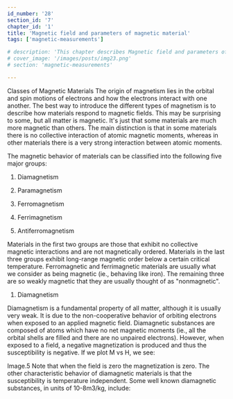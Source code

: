 ```yaml
---
id_number: '28'
section_id: '7'
chapter_id: '1'
title: 'Magnetic field and parameters of magnetic material'
tags: ['magnetic-measurements']

# description: 'This chapter describes Magnetic field and parameters of magnetic material'
# cover_image: '/images/posts/img23.png'
# section: 'magnetic-measurements'

---
```



Classes of Magnetic Materials
The origin of magnetism lies in the orbital and spin motions of electrons and how the electrons interact with one another. The best way to introduce the different types of magnetism is to describe how materials respond to magnetic fields. This may be surprising to some, but all matter is magnetic. It's just that some materials are much more magnetic than others. The main distinction is that in some materials there is no collective interaction of atomic magnetic moments, whereas in other materials there is a very strong interaction between atomic moments.

The magnetic behavior of materials can be classified into the following five major groups:

  1. Diamagnetism

  2. Paramagnetism

  3. Ferromagnetism

  4. Ferrimagnetism

  5. Antiferromagnetism

Materials in the first two groups are those that exhibit no collective magnetic interactions and are not magnetically ordered. Materials in the last three groups exhibit long-range magnetic order below a certain critical temperature. Ferromagnetic and ferrimagnetic materials are usually what we consider as being magnetic (ie., behaving like iron). The remaining three are so weakly magnetic that they are usually thought of as "nonmagnetic".

 

1. Diamagnetism

Diamagnetism is a fundamental property of all matter, although it is usually very weak. It is due to the non-cooperative behavior of orbiting electrons when exposed to an applied magnetic field. Diamagnetic substances are composed of atoms which have no net magnetic moments (ie., all the orbital shells are filled and there are no unpaired electrons). However, when exposed to a field, a negative magnetization is produced and thus the susceptibility is negative. If we plot M vs H, we see:

Image.5
Note that when the field is zero the magnetization is zero. The other characteristic behavior of diamagnetic materials is that the susceptibility is temperature independent. Some well known diamagnetic substances, in units of 10-8m3/kg, include:
